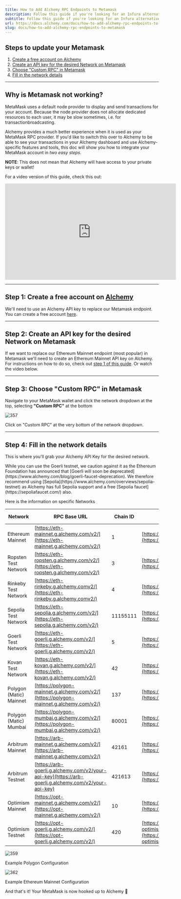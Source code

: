 ```yaml
---
title: How to Add Alchemy RPC Endpoints to Metamask
description: Follow this guide if you're looking for an Infura alternative for Metamask.
subtitle: Follow this guide if you're looking for an Infura alternative for Metamask.
url: https://docs.alchemy.com/docs/how-to-add-alchemy-rpc-endpoints-to-metamask
slug: docs/how-to-add-alchemy-rpc-endpoints-to-metamask
---
```


## Steps to update your Metamask

1. [Create a free account on Alchemy](https://docs.alchemy.com/alchemy/guides/connecting-metamask-to-alchemy#1.-create-a-free-account-on-alchemy)
2. [Create an API key for the desired Network on Metamask](https://docs.alchemy.com/alchemy/guides/connecting-metamask-to-alchemy#2.-create-an-api-key-for-the-desired-network-on-metamask)
3. [Choose "Custom RPC" in Metamask](https://docs.alchemy.com/alchemy/guides/connecting-metamask-to-alchemy#3.-choose-custom-rpc-in-metamask)
4. [Fill in the network details](https://docs.alchemy.com/alchemy/guides/connecting-metamask-to-alchemy#4.-fill-in-the-required-information)

***

## Why is Metamask not working?

MetaMask uses a default node provider to display and send transactions for your account. Because the node provider does not allocate dedicated resources to each user, it may be slow sometimes, i.e. for transactionbroadcasting.

Alchemy provides a much better experience when it is used as your MetaMask RPC provider. If you'd like to switch this over to Alchemy to be able to see your transactions in your Alchemy dashboard and use Alchemy-specific features and tools, this doc will show you how to integrate your MetaMask account in *two easy steps*.

**NOTE**: This does not mean that Alchemy will have access to your private keys or wallet!

For a video version of this guide, check this out:

<iframe width="560" height="315" src="https://www.youtube.com/embed/VUkhkSgMtdk?si=TNaR7-1Bh2Fex2NE" title="YouTube video player" frameborder="0" allow="accelerometer; autoplay; clipboard-write; encrypted-media; gyroscope; picture-in-picture; web-share" referrerpolicy="strict-origin-when-cross-origin" allowfullscreen></iframe>

***

## Step 1: Create a free account on [Alchemy](https://alchemy.com/?a=991c4e82df)

We'll need to use an Alchemy API key to replace our Metamask endpoint. You can create a free account [here](https://alchemy.com/?a=991c4e82df).

***

## Step 2: Create an API key for the desired Network on Metamask

If we want to replace our Ethereum Mainnet endpoint (most popular) in Metamask we'll need to create an Ethereum Mainnet API key on Alchemy. For instructions on how to do so, check out [step 1 of this guide](/docs/how-to-add-alchemy-rpc-endpoints-to-metamask#step-1-create-a-free-account-on-alchemy). Or watch the video below.

***

## Step 3: Choose "Custom RPC" in Metamask

Navigate to your MetaMask wallet and click the network dropdown at the top, selecting **"Custom RPC"** at the bottom

![357](48f4b49-Custom_RPC.png "Custom RPC.png")

Click on "Custom RPC" at the very bottom of the network dropdown.

***

## Step 4: Fill in the network details

This is where you'll grab your Alchemy API Key for the desired network.

<Warning>
  While you can use the Goerli testnet, we caution against it as the Ethereum Foundation has announced that [Goerli will soon be deprecated](https://www.alchemy.com/blog/goerli-faucet-deprecation). We therefore recommend using [Sepolia](https://www.alchemy.com/overviews/sepolia-testnet) as Alchemy has full Sepolia support and a free [Sepolia faucet](https://sepoliafaucet.com/) also.
</Warning>

Here is the information on specific Networks

| Network                 | RPC Base URL                                                                                         | Chain ID | Block Explorer URL                                                              | Symbol (Optional) |
| ----------------------- | ---------------------------------------------------------------------------------------------------- | -------- | ------------------------------------------------------------------------------- | ----------------- |
| Ethereum Mainnet        | [https://eth-mainnet.g.alchemy.com/v2/](https://eth-mainnet.g.alchemy.com/v2/)                       | 1        | [https://etherscan.io/](https://etherscan.io/)                                  | ETH               |
| Ropsten Test Network    | [https://eth-ropsten.g.alchemy.com/v2/](https://eth-ropsten.g.alchemy.com/v2/)                       | 3        | [https://ropsten.etherscan.io/](https://ropsten.etherscan.io/)                  | ETH               |
| Rinkeby Test Network    | [https://eth-rinkeby.g.alchemy.comv2/](https://eth-rinkeby.g.alchemy.comv2/)                         | 4        | [https://rinkeby.etherscan.io/](https://rinkeby.etherscan.io/)                  | ETH               |
| Sepolia Test Network    | [https://eth-sepolia.g.alchemy.com/v2/](https://eth-sepolia.g.alchemy.com/v2/)                       | 11155111 | [https://sepolia.etherscan.io/](https://sepolia.etherscan.io/)                  |                   |
| Goerli Test Network     | [https://eth-goerli.g.alchemy.com/v2/](https://eth-goerli.g.alchemy.com/v2/)                         | 5        | [https://goerli.etherscan.io/](https://goerli.etherscan.io/)                    | ETH               |
| Kovan Test Network      | [https://eth-kovan.g.alchemy.com/v2/](https://eth-kovan.g.alchemy.com/v2/)                           | 42       | [https://kovan.etherscan.io/](https://kovan.etherscan.io/)                      | ETH               |
| Polygon (Matic) Mainnet | [https://polygon-mainnet.g.alchemy.com/v2/](https://polygon-mainnet.g.alchemy.com/v2/)               | 137      | [https://polygonscan.com/](https://polygonscan.com/)                            | MATIC             |
| Polygon (Matic) Mumbai  | [https://polygon-mumbai.g.alchemy.com/v2/](https://polygon-mumbai.g.alchemy.com/v2/)                 | 80001    | [https://mumbai.polygonscan.com](https://mumbai.polygonscan.com)                | MATIC             |
| Arbitrum Mainnet        | [https://arb-mainnet.g.alchemy.com/v2/](https://arb-mainnet.g.alchemy.com/v2/)                       | 42161    | [https://arbiscan.io/](https://arbiscan.io/)                                    | AETH              |
| Arbitrum Testnet        | [https://arb-goerli.g.alchemy.com/v2/your-api-key](https://arb-goerli.g.alchemy.com/v2/your-api-key) | 421613   | [https://testnet.arbiscan.io/](https://testnet.arbiscan.io/)                    | AGOR              |
| Optimism Mainnet        | [https://opt-mainnet.g.alchemy.com/v2/](https://opt-mainnet.g.alchemy.com/v2/)                       | 10       | [https://optimistic.etherscan.io](https://optimistic.etherscan.io)              | ETH               |
| Optimism Testnet        | [https://opt-goerli.g.alchemy.com/v2/](https://opt-goerli.g.alchemy.com/v2/)                         | 420      | [https://goerli-optimism.etherscan.io//](https://goerli-optimism.etherscan.io/) | ETH               |

![359](20d6171-polygon_config.png "polygon config.png")

Example Polygon Configuration

![362](9dfdba0-Ethereum_Mainet.png "Ethereum Mainet.png")

Example Ethereum Mainnet Configuration

And that's it! Your MetaMask is now hooked up to Alchemy 🎉
